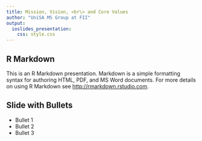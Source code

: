 ```yaml
---
title: Mission, Vision, <br\> and Core Values
author: "UniSA MS Group at FII"
output: 
  ioslides_presentation:
    css: style.css
---
```


## R Markdown

This is an R Markdown presentation. Markdown is a simple formatting syntax for 
authoring HTML, PDF, and MS Word documents. For more details on using R Markdown 
see <http://rmarkdown.rstudio.com>.

## Slide with Bullets

- Bullet 1
- Bullet 2
- Bullet 3


